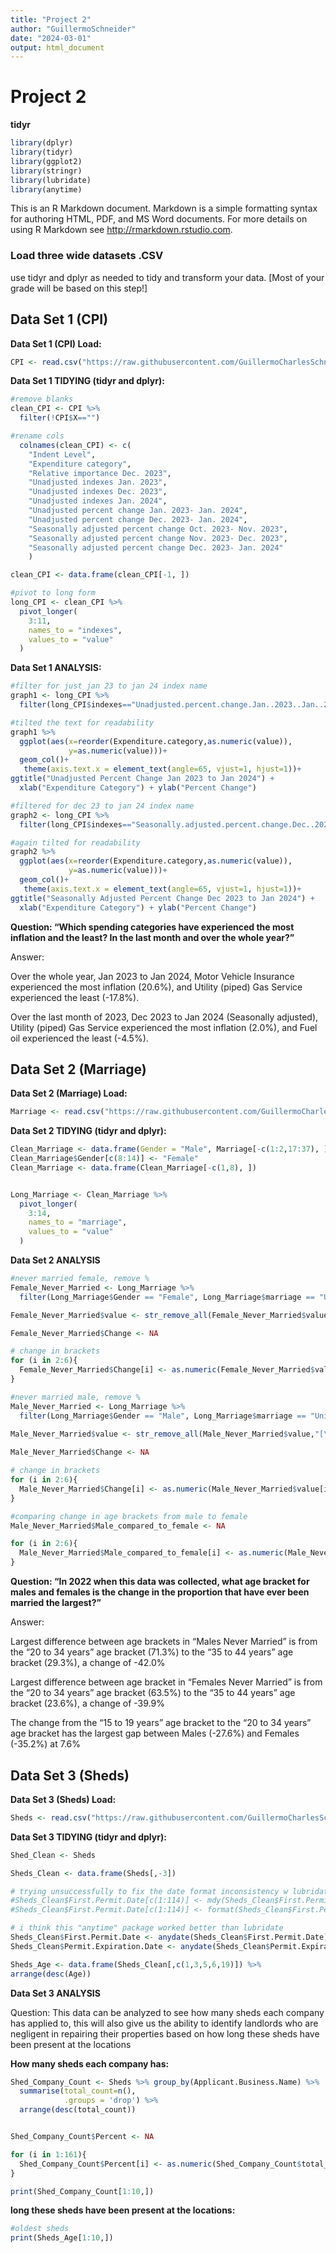 ```yaml
---
title: "Project 2"
author: "GuillermoSchneider"
date: "2024-03-01"
output: html_document
---
```


# Project 2 

**tidyr**
```r
library(dplyr)
library(tidyr)
library(ggplot2)
library(stringr)
library(lubridate)
library(anytime) 
```



This is an R Markdown document. Markdown is a simple formatting syntax for authoring HTML, PDF, and MS Word documents. For more details on using R Markdown see <http://rmarkdown.rstudio.com>.

### **Load three wide datasets .CSV**

 use tidyr and dplyr as needed to
tidy and transform your data. [Most of your grade will be based on this step!]

## **Data Set 1 (CPI) **

**Data Set 1 (CPI) Load:**
```r
CPI <- read.csv("https://raw.githubusercontent.com/GuillermoCharlesSchneider/DATA-607/main/Project-2/CPI%202024.csv", sep =",")
```


**Data Set 1 TIDYING (tidyr and dplyr):** 
```r
#remove blanks
clean_CPI <- CPI %>%
  filter(!CPI$X=="")

#rename cols
  colnames(clean_CPI) <- c(
    "Indent Level",
    "Expenditure category",
    "Relative importance Dec. 2023",
    "Unadjusted indexes Jan. 2023",
    "Unadjusted indexes Dec. 2023",
    "Unadjusted indexes Jan. 2024",
    "Unadjusted percent change Jan. 2023- Jan. 2024",
    "Unadjusted percent change Dec. 2023- Jan. 2024",
    "Seasonally adjusted percent change Oct. 2023- Nov. 2023",
    "Seasonally adjusted percent change Nov. 2023- Dec. 2023",
    "Seasonally adjusted percent change Dec. 2023- Jan. 2024"
    )

clean_CPI <- data.frame(clean_CPI[-1, ])

#pivot to long form
long_CPI <- clean_CPI %>%
  pivot_longer(
    3:11,
    names_to = "indexes", 
    values_to = "value"
  )
```


**Data Set 1 ANALYSIS:**
```r

#filter for just jan 23 to jan 24 index name
graph1 <- long_CPI %>%
  filter(long_CPI$indexes=="Unadjusted.percent.change.Jan..2023..Jan..2024")

#tilted the text for readability
graph1 %>% 
  ggplot(aes(x=reorder(Expenditure.category,as.numeric(value)),
             y=as.numeric(value)))+
  geom_col()+
   theme(axis.text.x = element_text(angle=65, vjust=1, hjust=1))+
ggtitle("Unadjusted Percent Change Jan 2023 to Jan 2024") +
  xlab("Expenditure Category") + ylab("Percent Change")

```
```r
#filtered for dec 23 to jan 24 index name
graph2 <- long_CPI %>%
  filter(long_CPI$indexes=="Seasonally.adjusted.percent.change.Dec..2023..Jan..2024")

#again tilted for readability
graph2 %>% 
  ggplot(aes(x=reorder(Expenditure.category,as.numeric(value)),
             y=as.numeric(value)))+
  geom_col()+
   theme(axis.text.x = element_text(angle=65, vjust=1, hjust=1))+
ggtitle("Seasonally Adjusted Percent Change Dec 2023 to Jan 2024") +
  xlab("Expenditure Category") + ylab("Percent Change")
```

**Question: "Which spending categories have experienced the most inflation and the least? In the last month and over the whole year?"**

Answer: 

Over the whole year, Jan 2023 to Jan 2024, Motor Vehicle Insurance experienced the most inflation (20.6%), and Utility (piped) Gas Service experienced the least (-17.8%). 

Over the last month of 2023, Dec 2023 to Jan 2024 (Seasonally adjusted), Utility (piped) Gas Service experienced the most inflation (2.0%), and Fuel oil experienced the least (-4.5%). 


## **Data Set 2 (Marriage)**

**Data Set 2 (Marriage) Load:**

```r
Marriage <- read.csv("https://raw.githubusercontent.com/GuillermoCharlesSchneider/DATA-607/main/Project-2/Marriage.csv", sep =",")
```

**Data Set 2 TIDYING (tidyr and dplyr):** 
```r

Clean_Marriage <- data.frame(Gender = "Male", Marriage[-c(1:2,17:37), ])
Clean_Marriage$Gender[c(8:14)] <- "Female"
Clean_Marriage <- data.frame(Clean_Marriage[-c(1,8), ])


Long_Marriage <- Clean_Marriage %>%
  pivot_longer(
    3:14,
    names_to = "marriage", 
    values_to = "value"
  )

```


**Data Set 2 ANALYSIS**

```r
#never married female, remove %
Female_Never_Married <- Long_Marriage %>%
  filter(Long_Marriage$Gender == "Female", Long_Marriage$marriage == "United.States..Never.married..Estimate")

Female_Never_Married$value <- str_remove_all(Female_Never_Married$value,"[\\%]")

Female_Never_Married$Change <- NA

# change in brackets
for (i in 2:6){
  Female_Never_Married$Change[i] <- as.numeric(Female_Never_Married$value[i]) - as.numeric(Female_Never_Married$value[i-1])
}

#never married male, remove %
Male_Never_Married <- Long_Marriage %>%
  filter(Long_Marriage$Gender == "Male", Long_Marriage$marriage == "United.States..Never.married..Estimate")
  
Male_Never_Married$value <- str_remove_all(Male_Never_Married$value,"[\\%]")

Male_Never_Married$Change <- NA

# change in brackets
for (i in 2:6){
  Male_Never_Married$Change[i] <- as.numeric(Male_Never_Married$value[i]) - as.numeric(Male_Never_Married$value[i-1])
}

#comparing change in age brackets from male to female
Male_Never_Married$Male_compared_to_female <- NA

for (i in 2:6){
  Male_Never_Married$Male_compared_to_female[i] <- as.numeric(Male_Never_Married$Change[i]) - as.numeric(Female_Never_Married$Change[i])
}
```





**Question: "In 2022 when this data was collected, what age bracket for males and females is the change in the proportion that have ever been married the largest?"**

Answer: 

Largest difference between age brackets in "Males Never Married" is from the "20 to 34 years" age bracket (71.3%) to the "35 to 44 years" age bracket (29.3%), a change of -42.0%

Largest difference between age bracket in "Females Never Married" is from the "20 to 34 years" age bracket (63.5%) to the "35 to 44 years" age bracket (23.6%), a change of -39.9%

The change from the "15 to 19 years" age bracket to the  "20 to 34 years" age bracket has the largest gap between Males (-27.6%) and Females (-35.2%) at 7.6%


## **Data Set 3 (Sheds)**

**Data Set 3 (Sheds) Load:**

```r
Sheds <- read.csv("https://raw.githubusercontent.com/GuillermoCharlesSchneider/DATA-607/main/Project-2/Sheds.csv", sep =",")
```

**Data Set 3 TIDYING (tidyr and dplyr):** 


```r
Shed_Clean <- Sheds

Sheds_Clean <- data.frame(Sheds[,-3])

# trying unsuccessfully to fix the date format inconsistency w lubridate package?
#Sheds_Clean$First.Permit.Date[c(1:114)] <- mdy(Sheds_Clean$First.Permit.Date[c(1:114)])
#Sheds_Clean$First.Permit.Date[c(1:114)] <- format(Sheds_Clean$First.Permit.Date[c(1:114)], format = "%Y-%m-%d")

# i think this "anytime" package worked better than lubridate
Sheds_Clean$First.Permit.Date <- anydate(Sheds_Clean$First.Permit.Date)
Sheds_Clean$Permit.Expiration.Date <- anydate(Sheds_Clean$Permit.Expiration.Date)

Sheds_Age <- data.frame(Sheds_Clean[,c(1,3,5,6,19)]) %>%
arrange(desc(Age))
```




**Data Set 3 ANALYSIS**

Question: This data can be analyzed to see how many sheds each company has applied to, this will also give us the ability to identify landlords who are negligent in repairing their properties based on how long these sheds have been present at the locations

**How many sheds each company has:**
```r
Shed_Company_Count <- Sheds %>% group_by(Applicant.Business.Name) %>% 
  summarise(total_count=n(),
            .groups = 'drop') %>%
  arrange(desc(total_count))


Shed_Company_Count$Percent <- NA

for (i in 1:161){
  Shed_Company_Count$Percent[i] <- as.numeric(Shed_Company_Count$total_count[i])/ sum(as.numeric(Shed_Company_Count$total_count))*100
}

print(Shed_Company_Count[1:10,])
```

**long these sheds have been present at the locations:**
```r
#oldest sheds
print(Sheds_Age[1:10,])

```








